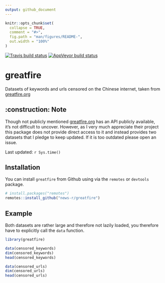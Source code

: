 ```yaml
---
output: github_document
---
```


<!-- README.md is generated from README.Rmd. Please edit that file -->

```r
knitr::opts_chunk$set(
  collapse = TRUE,
  comment = "#>",
  fig.path = "man/figures/README-",
  out.width = "100%"
)
```
<!-- badges: start -->
[![Travis build status](https://travis-ci.org/news-r/greatfire.svg?branch=master)](https://travis-ci.org/news-r/greatfire)
[![AppVeyor build status](https://ci.appveyor.com/api/projects/status/github/news-r/greatfire?branch=master&svg=true)](https://ci.appveyor.com/project/news-r/greatfire)
<!-- badges: end -->

# greatfire

Datasets of keywords and urls censored on the Chinese internet, taken from [greatfire.org](https://en.greatfire.org/)

## :construction: Note

Though not publicly mentioned [greatfire.org](https://en.greatfire.org/) has an API publicly available, it's not difficult to uncover. However, as I very much appreciate their project this package does not provide direct access to it and instead provides two datasets that I pledge to keep updated. If it is too outdated please open an issue.

Last updated: `r Sys.time()`

## Installation

You can install `greatfire` from Github using via the `remotes` or `devtools` package.

``` r
# install.packages("remotes")
remotes::install_github("news-r/greatfire")
```

## Example

Both datasets are rather large and therefore not lazily loaded, you therefore have to explicitly call the `data` function.

```r
library(greatfire)

data(censored_keywords)
dim(censored_keywords)
head(censored_keywords)

data(censored_urls)
dim(censored_urls)
head(censored_urls)
```
